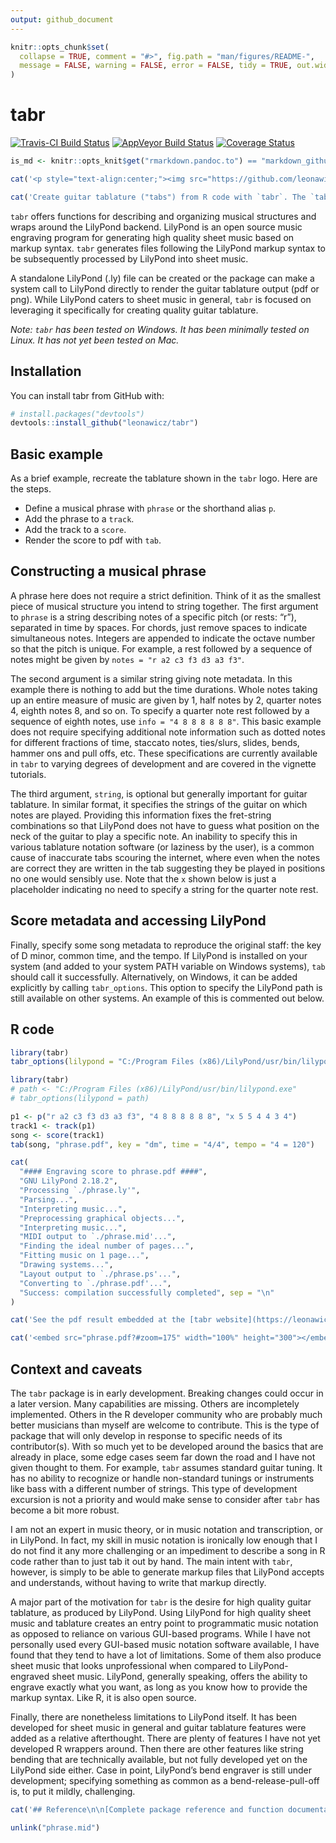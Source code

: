 ```yaml
---
output: github_document
---
```


<!-- README.md is generated from README.Rmd. Please edit that file -->

```r
knitr::opts_chunk$set(
  collapse = TRUE, comment = "#>", fig.path = "man/figures/README-",
  message = FALSE, warning = FALSE, error = FALSE, tidy = TRUE, out.width = "100%"
)
```

# tabr

[![Travis-CI Build Status](https://travis-ci.org/leonawicz/tabr.svg?branch=master)](https://travis-ci.org/leonawicz/tabr)
[![AppVeyor Build Status](https://ci.appveyor.com/api/projects/status/github/leonawicz/tabr?branch=master&svg=true)](https://ci.appveyor.com/project/leonawicz/tabr)
[![Coverage Status](https://img.shields.io/codecov/c/github/leonawicz/tabr/master.svg)](https://codecov.io/github/leonawicz/tabr?branch=master)

```r
is_md <- knitr::opts_knit$get("rmarkdown.pandoc.to") == "markdown_github-ascii_identifiers"
```

```r
cat('<p style="text-align:center;"><img src="https://github.com/leonawicz/tabr/blob/master/data-raw/tabr_logo.png?raw=true" width="100%"></p><br/>\n\nCreate guitar tablature ("tabs") from R code with `tabr`. The `tabr` package provides programmatic music notation and a wrapper around [LilyPond](http://lilypond.org/) for creating quality guitar tablature.')
```

```r
cat('Create guitar tablature ("tabs") from R code with `tabr`. The `tabr` package provides programmatic music notation and a wrapper around [LilyPond](http://lilypond.org/) for creating quality guitar tablature.<img src="tabr_logo_small.png" style="float:right;margin:5px;width:400px;">')
```

`tabr` offers functions for describing and organizing musical structures and wraps around the LilyPond backend. LilyPond is an open source music engraving program for generating high quality sheet music based on markup syntax. `tabr` generates files following the LilyPond markup syntax to be subsequently processed by LilyPond into sheet music.

A standalone LilyPond (.ly) file can be created or the package can make a system call to LilyPond directly to render the guitar tablature output (pdf or png). While LilyPond caters to sheet music in general, `tabr` is focused on leveraging it specifically for creating quality guitar tablature.

*Note: `tabr` has been tested on Windows. It has been minimally tested on Linux. It has not yet been tested on Mac.*

## Installation

You can install tabr from GitHub with:

```r
# install.packages("devtools")
devtools::install_github("leonawicz/tabr")
```

## Basic example

As a brief example, recreate the tablature shown in the `tabr` logo. Here are the steps.

*    Define a musical phrase with `phrase` or the shorthand alias `p`. 
*    Add the phrase to a `track`.
*    Add the track to a `score`.
*    Render the score to pdf with `tab`.

## Constructing a musical phrase

A phrase here does not require a strict definition. Think of it as the smallest piece of musical structure you intend to string together. The first argument to `phrase` is a string describing notes of a specific pitch (or rests: "r"), separated in time by spaces. For chords, just remove spaces to indicate simultaneous notes. Integers are appended to indicate the octave number so that the pitch is unique. For example, a rest followed by a sequence of notes might be given by `notes = "r a2 c3 f3 d3 a3 f3"`.

The second argument is a similar string giving note metadata. In this example there is nothing to add but the time durations. Whole notes taking up an entire measure of music are given by 1, half notes by 2, quarter notes 4, eighth notes 8, and so on. To specify a quarter note rest followed by a sequence of eighth notes, use `info = "4 8 8 8 8 8 8"`. This basic example does not require specifying additional note information such as dotted notes for different fractions of time, staccato notes, ties/slurs, slides, bends, hammer ons and pull offs, etc. These specifications are currently available in `tabr` to varying degrees of development and are covered in the vignette tutorials.

The third argument, `string`, is optional but generally important for guitar tablature. In similar format, it specifies the strings of the guitar on which notes are played. Providing this information fixes the fret-string combinations so that LilyPond does not have to guess what position on the neck of the guitar to play a specific note. An inability to specify this in various tablature notation software (or laziness by the user), is a common cause of inaccurate tabs scouring the internet, where even when the notes are correct they are written in the tab suggesting they be played in positions no one would sensibly use. Note that the `x` shown below is just a placeholder indicating no need to specify a string for the quarter note rest.

## Score metadata and accessing LilyPond

Finally, specify some song metadata to reproduce the original staff: the key of D minor, common time, and the tempo. If LilyPond is installed on your system (and added to your system PATH variable on Windows systems), `tab` should call it successfully. Alternatively, on Windows, it can be added explicitly by calling `tabr_options`. This option to specify the LilyPond path is still available on other systems. An example of this is commented out below.

## R code

```r
library(tabr)
tabr_options(lilypond = "C:/Program Files (x86)/LilyPond/usr/bin/lilypond.exe")
```

```r
library(tabr)
# path <- "C:/Program Files (x86)/LilyPond/usr/bin/lilypond.exe"
# tabr_options(lilypond = path)

p1 <- p("r a2 c3 f3 d3 a3 f3", "4 8 8 8 8 8 8", "x 5 5 4 4 3 4")
track1 <- track(p1)
song <- score(track1)
tab(song, "phrase.pdf", key = "dm", time = "4/4", tempo = "4 = 120")
```

```r
cat(
  "#### Engraving score to phrase.pdf ####",
  "GNU LilyPond 2.18.2",
  "Processing `./phrase.ly'",
  "Parsing...",
  "Interpreting music...",
  "Preprocessing graphical objects...",
  "Interpreting music...",
  "MIDI output to `./phrase.mid'...",
  "Finding the ideal number of pages...",
  "Fitting music on 1 page...",
  "Drawing systems...",
  "Layout output to `./phrase.ps'...",
  "Converting to `./phrase.pdf'...",
  "Success: compilation successfully completed", sep = "\n"
)
```

```r
cat('See the pdf result embedded at the [tabr website](https://leonawicz.github.io/tabr/).')
```

```r
cat('<embed src="phrase.pdf?#zoom=175" width="100%" height="300"></embed><br/>')
```

## Context and caveats

The `tabr` package is in early development. Breaking changes could occur in a later version. Many capabilities are missing. Others are incompletely implemented. Others in the R developer community who are probably much better musicians than myself are welcome to contribute. This is the type of package that will only develop in response to specific needs of its contributor(s). With so much yet to be developed around the basics that are already in place, some edge cases seem far down the road and I have not given thought to them. For example, `tabr` assumes standard guitar tuning. It has no ability to recognize or handle non-standard tunings or instruments like bass with a different number of strings. This type of development excursion is not a priority and would make sense to consider after `tabr` has become a bit more robust.

I am not an expert in music theory, or in music notation and transcription, or in LilyPond. In fact, my skill in music notation is ironically low enough that I do not find it any more challenging or an impediment to describe a song in R code rather than to just tab it out by hand. The main intent with `tabr`, however, is simply to be able to generate markup files that LilyPond accepts and understands, without having to write that markup directly.

A major part of the motivation for `tabr` is the desire for high quality guitar tablature, as produced by LilyPond. Using LilyPond for high quality sheet music and tablature creates an entry point to programmatic music notation as opposed to reliance on various GUI-based programs. While I have not personally used every GUI-based music notation software available, I have found that they tend to have a lot of limitations. Some of them also produce sheet music that looks unprofessional when compared to LilyPond-engraved sheet music. LilyPond, generally speaking, offers the ability to engrave exactly what you want, as long as you know how to provide the markup syntax. Like R, it is also open source.

Finally, there are nonetheless limitations to LilyPond itself. It has been developed for sheet music in general and guitar tablature features were added as a relative afterthought. There are plenty of features I have not yet developed R wrappers around. Then there are other features like string bending that are technically available, but not fully developed yet on the LilyPond side either. Case in point, LilyPond's bend engraver is still under development; specifying something as common as a bend-release-pull-off is, to put it mildly, challenging.

```r
cat('## Reference\n\n[Complete package reference and function documentation](https://leonawicz.github.io/tabr/)')
```

```r
unlink("phrase.mid")
```
